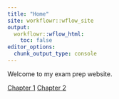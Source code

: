 ```yaml
---
title: "Home"
site: workflowr::wflow_site
output:
  workflowr::wflow_html:
    toc: false
editor_options:
  chunk_output_type: console
---
```


Welcome to my exam prep website.

[Chapter 1](ch1_ggplot.html)
[Chapter 2](ch2_workflow.html)

